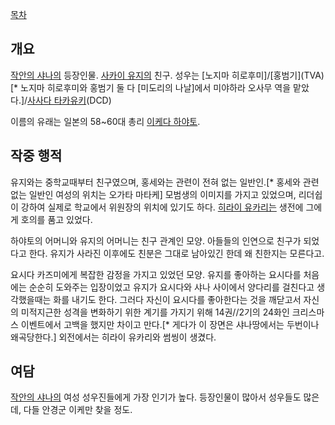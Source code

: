 [[목차]]
== 개요 ==
[[작안의 샤나]]의 등장인물. [[사카이 유지]]의 친구. 성우는 [노지마 히로후미]/[홍범기](TVA)[* 노지마 히로후미와 홍범기 둘 다 [미도리의 나날]에서 미야하라 오사무 역을 맡았다.]/[[사사다 타카유키]](DCD)

이름의 유래는 일본의 58~60대 총리 [[이케다 하야토]].

== 작중 행적 ==
유지와는 중학교때부터 친구였으며, 홍세와는 관련이 전혀 없는 일반인.[* 홍세와 관련없는 일반인 여성의 위치는 오가타 마타케] 모범생의 이미지를 가지고 있었으며, 리더쉽이 강하여 실제로 학교에서 위원장의 위치에 있기도 하다. [[히라이 유카리]]는 생전에 그에게 호의를 품고 있었다.

하야토의 어머니와 유지의 어머니는 친구 관계인 모양. 아들들의 인연으로 친구가 되었다고 한다. 유지가 사라진 이후에도 친분은 그대로 남아있긴 한데 왜 친한지는 모른다고.

요시다 카즈미에게 복잡한 감정을 가지고 있었던 모양. 유지를 좋아하는 요시다를 처음에는 순순히 도와주는 입장이었고 유지가 요시다와 샤나 사이에서 양다리를 걸친다고 생각했을때는 화를 내기도 한다. 그러다 자신이 요시다를 좋아한다는 것을 깨닫고서 자신의 미적지근한 성격을 변화하기 위한 계기를 가지기 위해 14권//2기의 24화인 크리스마스 이벤트에서 고백을 했지만 차이고 만다.[* 게다가 이 장면은 샤나땅에서는 두번이나 왜곡당한다.] 외전에서는 히라이 유카리와 썸씽이 생겼다.

== 여담 ==
[[작안의 샤나]]의 여성 성우진들에게 가장 인기가 높다. 등장인물이 많아서 성우들도 많은데, 다들 안경군 이케만 찾을 정도.

